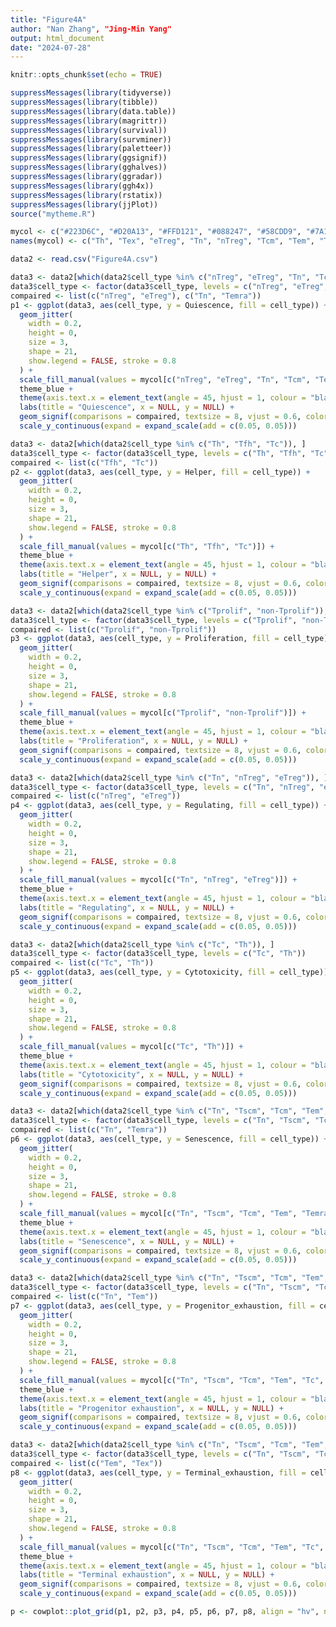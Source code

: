 ---
title: "Figure4A"
author: "Nan Zhang", "Jing-Min Yang"
output: html_document
date: "2024-07-28"
---

```{r setup, include=FALSE}
knitr::opts_chunk$set(echo = TRUE)
```

```{r}
suppressMessages(library(tidyverse))
suppressMessages(library(tibble))
suppressMessages(library(data.table))
suppressMessages(library(magrittr))
suppressMessages(library(survival))
suppressMessages(library(survminer))
suppressMessages(library(paletteer))
suppressMessages(library(ggsignif))
suppressMessages(library(gghalves))
suppressMessages(library(ggradar))
suppressMessages(library(ggh4x))
suppressMessages(library(rstatix))
suppressMessages(library(jjPlot))
source("mytheme.R")

mycol <- c("#223D6C", "#D20A13", "#FFD121", "#088247", "#58CDD9", "#7A142C", "#5D90BA", "#431A3D", "#91612D", "#6E568C", "#E0367A", "#efa666", "#7c6a0a")
names(mycol) <- c("Th", "Tex", "eTreg", "Tn", "nTreg", "Tcm", "Tem", "Temra", "Tscm", "Tc", "Tprolif", "non-Tprolif", "Tfh")

data2 <- read.csv("Figure4A.csv")

data3 <- data2[which(data2$cell_type %in% c("nTreg", "eTreg", "Tn", "Tcm", "Tem", "Tc", "Temra")), ]
data3$cell_type <- factor(data3$cell_type, levels = c("nTreg", "eTreg", "Tn", "Tcm", "Tem", "Tc", "Temra"))
compaired <- list(c("nTreg", "eTreg"), c("Tn", "Temra"))
p1 <- ggplot(data3, aes(cell_type, y = Quiescence, fill = cell_type)) +
  geom_jitter(
    width = 0.2,
    height = 0,
    size = 3,
    shape = 21,
    show.legend = FALSE, stroke = 0.8
  ) +
  scale_fill_manual(values = mycol[c("nTreg", "eTreg", "Tn", "Tcm", "Tem", "Tc", "Temra")]) +
  theme_blue +
  theme(axis.text.x = element_text(angle = 45, hjust = 1, colour = "black", size = 12), legend.position = "none") + 
  labs(title = "Quiescence", x = NULL, y = NULL) +
  geom_signif(comparisons = compaired, textsize = 8, vjust = 0.6, color = "black", map_signif_level = T, test = wilcox.test) +
  scale_y_continuous(expand = expand_scale(add = c(0.05, 0.05)))

data3 <- data2[which(data2$cell_type %in% c("Th", "Tfh", "Tc")), ]
data3$cell_type <- factor(data3$cell_type, levels = c("Th", "Tfh", "Tc"))
compaired <- list(c("Tfh", "Tc"))
p2 <- ggplot(data3, aes(cell_type, y = Helper, fill = cell_type)) +
  geom_jitter(
    width = 0.2,
    height = 0,
    size = 3,
    shape = 21,
    show.legend = FALSE, stroke = 0.8
  ) +
  scale_fill_manual(values = mycol[c("Th", "Tfh", "Tc")]) +
  theme_blue +
  theme(axis.text.x = element_text(angle = 45, hjust = 1, colour = "black", size = 12), legend.position = "none") + 
  labs(title = "Helper", x = NULL, y = NULL) +
  geom_signif(comparisons = compaired, textsize = 8, vjust = 0.6, color = "black", map_signif_level = T, test = wilcox.test) +
  scale_y_continuous(expand = expand_scale(add = c(0.05, 0.05)))

data3 <- data2[which(data2$cell_type %in% c("Tprolif", "non-Tprolif")), ]
data3$cell_type <- factor(data3$cell_type, levels = c("Tprolif", "non-Tprolif"))
compaired <- list(c("Tprolif", "non-Tprolif"))
p3 <- ggplot(data3, aes(cell_type, y = Proliferation, fill = cell_type)) +
  geom_jitter(
    width = 0.2,
    height = 0,
    size = 3,
    shape = 21,
    show.legend = FALSE, stroke = 0.8
  ) +
  scale_fill_manual(values = mycol[c("Tprolif", "non-Tprolif")]) +
  theme_blue +
  theme(axis.text.x = element_text(angle = 45, hjust = 1, colour = "black", size = 12), legend.position = "none") + 
  labs(title = "Proliferation", x = NULL, y = NULL) +
  geom_signif(comparisons = compaired, textsize = 8, vjust = 0.6, color = "black", map_signif_level = T, test = wilcox.test) +
  scale_y_continuous(expand = expand_scale(add = c(0.05, 0.05)))

data3 <- data2[which(data2$cell_type %in% c("Tn", "nTreg", "eTreg")), ]
data3$cell_type <- factor(data3$cell_type, levels = c("Tn", "nTreg", "eTreg"))
compaired <- list(c("nTreg", "eTreg"))
p4 <- ggplot(data3, aes(cell_type, y = Regulating, fill = cell_type)) +
  geom_jitter(
    width = 0.2,
    height = 0,
    size = 3,
    shape = 21,
    show.legend = FALSE, stroke = 0.8
  ) +
  scale_fill_manual(values = mycol[c("Tn", "nTreg", "eTreg")]) +
  theme_blue +
  theme(axis.text.x = element_text(angle = 45, hjust = 1, colour = "black", size = 12), legend.position = "none") + 
  labs(title = "Regulating", x = NULL, y = NULL) +
  geom_signif(comparisons = compaired, textsize = 8, vjust = 0.6, color = "black", map_signif_level = T, test = wilcox.test) +
  scale_y_continuous(expand = expand_scale(add = c(0.05, 0.05)))

data3 <- data2[which(data2$cell_type %in% c("Tc", "Th")), ]
data3$cell_type <- factor(data3$cell_type, levels = c("Tc", "Th"))
compaired <- list(c("Tc", "Th"))
p5 <- ggplot(data3, aes(cell_type, y = Cytotoxicity, fill = cell_type)) +
  geom_jitter(
    width = 0.2,
    height = 0,
    size = 3,
    shape = 21,
    show.legend = FALSE, stroke = 0.8
  ) +
  scale_fill_manual(values = mycol[c("Tc", "Th")]) +
  theme_blue +
  theme(axis.text.x = element_text(angle = 45, hjust = 1, colour = "black", size = 12), legend.position = "none") + 
  labs(title = "Cytotoxicity", x = NULL, y = NULL) +
  geom_signif(comparisons = compaired, textsize = 8, vjust = 0.6, color = "black", map_signif_level = T, test = wilcox.test) +
  scale_y_continuous(expand = expand_scale(add = c(0.05, 0.05)))

data3 <- data2[which(data2$cell_type %in% c("Tn", "Tscm", "Tcm", "Tem", "Temra")), ]
data3$cell_type <- factor(data3$cell_type, levels = c("Tn", "Tscm", "Tcm", "Tem", "Temra"))
compaired <- list(c("Tn", "Temra"))
p6 <- ggplot(data3, aes(cell_type, y = Senescence, fill = cell_type)) +
  geom_jitter(
    width = 0.2,
    height = 0,
    size = 3,
    shape = 21,
    show.legend = FALSE, stroke = 0.8
  ) +
  scale_fill_manual(values = mycol[c("Tn", "Tscm", "Tcm", "Tem", "Temra")]) +
  theme_blue +
  theme(axis.text.x = element_text(angle = 45, hjust = 1, colour = "black", size = 12), legend.position = "none") + 
  labs(title = "Senescence", x = NULL, y = NULL) +
  geom_signif(comparisons = compaired, textsize = 8, vjust = 0.6, color = "black", map_signif_level = T, test = wilcox.test) +
  scale_y_continuous(expand = expand_scale(add = c(0.05, 0.05)))

data3 <- data2[which(data2$cell_type %in% c("Tn", "Tscm", "Tcm", "Tem", "Tc", "Tex")), ]
data3$cell_type <- factor(data3$cell_type, levels = c("Tn", "Tscm", "Tcm", "Tem", "Tc", "Tex"))
compaired <- list(c("Tn", "Tem"))
p7 <- ggplot(data3, aes(cell_type, y = Progenitor_exhaustion, fill = cell_type)) +
  geom_jitter(
    width = 0.2,
    height = 0,
    size = 3,
    shape = 21,
    show.legend = FALSE, stroke = 0.8
  ) +
  scale_fill_manual(values = mycol[c("Tn", "Tscm", "Tcm", "Tem", "Tc", "Tex")]) +
  theme_blue +
  theme(axis.text.x = element_text(angle = 45, hjust = 1, colour = "black", size = 12), legend.position = "none") + 
  labs(title = "Progenitor exhaustion", x = NULL, y = NULL) +
  geom_signif(comparisons = compaired, textsize = 8, vjust = 0.6, color = "black", map_signif_level = T, test = wilcox.test) +
  scale_y_continuous(expand = expand_scale(add = c(0.05, 0.05)))

data3 <- data2[which(data2$cell_type %in% c("Tn", "Tscm", "Tcm", "Tem", "Tc", "Tex")), ]
data3$cell_type <- factor(data3$cell_type, levels = c("Tn", "Tscm", "Tcm", "Tem", "Tc", "Tex"))
compaired <- list(c("Tem", "Tex"))
p8 <- ggplot(data3, aes(cell_type, y = Terminal_exhaustion, fill = cell_type)) +
  geom_jitter(
    width = 0.2,
    height = 0,
    size = 3,
    shape = 21,
    show.legend = FALSE, stroke = 0.8
  ) +
  scale_fill_manual(values = mycol[c("Tn", "Tscm", "Tcm", "Tem", "Tc", "Tex")]) +
  theme_blue +
  theme(axis.text.x = element_text(angle = 45, hjust = 1, colour = "black", size = 12), legend.position = "none") + 
  labs(title = "Terminal exhaustion", x = NULL, y = NULL) +
  geom_signif(comparisons = compaired, textsize = 8, vjust = 0.6, color = "black", map_signif_level = T, test = wilcox.test) +
  scale_y_continuous(expand = expand_scale(add = c(0.05, 0.05)))

p <- cowplot::plot_grid(p1, p2, p3, p4, p5, p6, p7, p8, align = "hv", nrow = 2)
```
